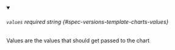 
<details className="config-field" data-expandable="false" open>
<summary>

###### `values` <span className="config-field-required" data-required="false">required</span> <span className="config-field-type">string</span> <span className="config-field-default"></span> <span className="config-field-enum"></span> {#spec-versions-template-charts-values}

Values are the values that should get passed to the chart

</summary>



</details>
